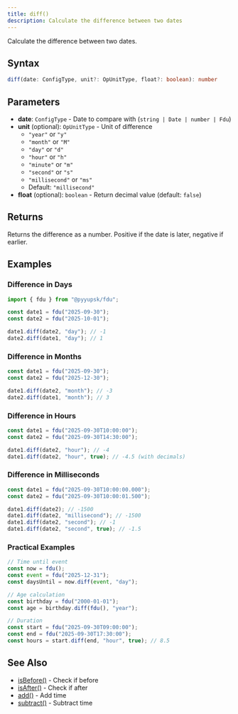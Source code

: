 ```yaml
---
title: diff()
description: Calculate the difference between two dates
---
```


Calculate the difference between two dates.

## Syntax

```typescript
diff(date: ConfigType, unit?: OpUnitType, float?: boolean): number
```

## Parameters

- **date**: `ConfigType` - Date to compare with (`string | Date | number | Fdu`)
- **unit** (optional): `OpUnitType` - Unit of difference
  - `"year"` or `"y"`
  - `"month"` or `"M"`
  - `"day"` or `"d"`
  - `"hour"` or `"h"`
  - `"minute"` or `"m"`
  - `"second"` or `"s"`
  - `"millisecond"` or `"ms"`
  - Default: `"millisecond"`
- **float** (optional): `boolean` - Return decimal value (default: `false`)

## Returns

Returns the difference as a number. Positive if the date is later, negative if earlier.

## Examples

### Difference in Days

```typescript
import { fdu } from "@pyyupsk/fdu";

const date1 = fdu("2025-09-30");
const date2 = fdu("2025-10-01");

date1.diff(date2, "day"); // -1
date2.diff(date1, "day"); // 1
```

### Difference in Months

```typescript
const date1 = fdu("2025-09-30");
const date2 = fdu("2025-12-30");

date1.diff(date2, "month"); // -3
date2.diff(date1, "month"); // 3
```

### Difference in Hours

```typescript
const date1 = fdu("2025-09-30T10:00:00");
const date2 = fdu("2025-09-30T14:30:00");

date1.diff(date2, "hour"); // -4
date1.diff(date2, "hour", true); // -4.5 (with decimals)
```

### Difference in Milliseconds

```typescript
const date1 = fdu("2025-09-30T10:00:00.000");
const date2 = fdu("2025-09-30T10:00:01.500");

date1.diff(date2); // -1500
date1.diff(date2, "millisecond"); // -1500
date1.diff(date2, "second"); // -1
date1.diff(date2, "second", true); // -1.5
```

### Practical Examples

```typescript
// Time until event
const now = fdu();
const event = fdu("2025-12-31");
const daysUntil = now.diff(event, "day");

// Age calculation
const birthday = fdu("2000-01-01");
const age = birthday.diff(fdu(), "year");

// Duration
const start = fdu("2025-09-30T09:00:00");
const end = fdu("2025-09-30T17:30:00");
const hours = start.diff(end, "hour", true); // 8.5
```

## See Also

- [isBefore()](/docs/api/comparison/is-before) - Check if before
- [isAfter()](/docs/api/comparison/is-after) - Check if after
- [add()](/docs/api/manipulation/add) - Add time
- [subtract()](/docs/api/manipulation/subtract) - Subtract time
